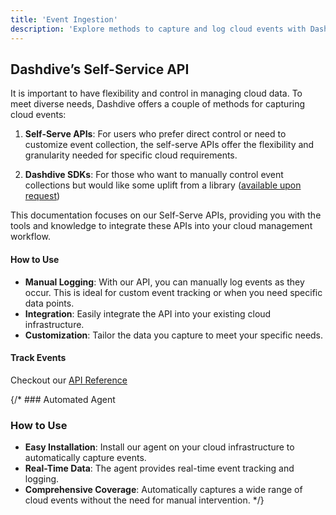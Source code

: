 ```yaml
---
title: 'Event Ingestion'
description: 'Explore methods to capture and log cloud events with Dashdive'
---
```


## Dashdive’s Self-Service API

It is important to have flexibility and control in managing cloud data. To meet diverse needs, Dashdive offers a couple of methods for capturing cloud events:

1. **Self-Serve APIs**: For users who prefer direct control or need to customize event collection, the self-serve APIs offer the flexibility and granularity needed for specific cloud requirements.

2. **Dashdive SDKs**: For those who want to manually control event collections but would like some uplift from a library ([available upon request](mailto:team@dashdive.com))

This documentation focuses on our Self-Serve APIs, providing you with the tools and knowledge to integrate these APIs into your cloud management workflow.

#### How to Use

- **Manual Logging**: With our API, you can manually log events as they occur. This is ideal for custom event tracking or when you need specific data points.
- **Integration**: Easily integrate the API into your existing cloud infrastructure. 
- **Customization**: Tailor the data you capture to meet your specific needs.

#### Track Events

Checkout our [API Reference](/api-reference/introduction)

{/* ### Automated Agent
### How to Use

- **Easy Installation**: Install our agent on your cloud infrastructure to automatically capture events.
- **Real-Time Data**: The agent provides real-time event tracking and logging.
- **Comprehensive Coverage**: Automatically captures a wide range of cloud events without the need for manual intervention. */}